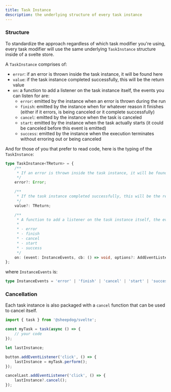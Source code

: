```yaml
---
title: Task Instance
description: the underlying structure of every task instance
---
```


### Structure

To standardize the approach regardless of which task modifier you're using, every task modifier will
use the same underlying `TaskInstance` structure inside of a svelte store.

A `TaskInstance` comprises of:

- `error`: if an error is thrown inside the task instance, it will be found here
- `value`: if the task instance completed successfully, this will be the return value
- `on`: a function to add a listener on the task instance itself, the events you can listen for are:
  - `error`: emitted by the instance when an error is thrown during the run
  - `finish`: emitted by the instance when for whatever reason it finishes (either if it errors, is
    being canceled or it complete successfully)
  - `cancel`: emitted by the instance when the task is canceled
  - `start`: emitted by the instance when the task actually starts (it could be canceled before this
    event is emitted)
  - `success`: emitted by the instance when the execution terminates without erroring out or being
    canceled

And for those of you that prefer to read code, here is the typing of the `TaskInstance`:

```ts
type TaskInstance<TReturn> = {
	/**
	 * If an error is thrown inside the task instance, it will be found here.
	 */
	error?: Error;

	/**
	 * If the task instance completed successfully, this will be the return value.
	 */
	value?: TReturn;

	/**
	 * A function to add a listener on the task instance itself, the events you can listen for are:
	 *
	 * - error
	 * - finish
	 * - cancel
	 * - start
	 * - success
	 */
	on: (event: InstanceEvents, cb: () => void, options?: AddEventListenerOptions) => void;
};
```

where `InstanceEvents` is:

```ts
type InstanceEvents = 'error' | 'finish' | 'cancel' | 'start' | 'success';
```

### Cancellation

Each task instance is also packaged with a `cancel` function that can be used to cancel itself.

```ts
import { task } from '@sheepdog/svelte';

const myTask = task(async () => {
	// your code
});

let lastInstance;

button.addEventListener('click', () => {
	lastInstance = myTask.perform();
});

cancelLast.addEventListener('click', () => {
	lastInstance?.cancel();
});
```
